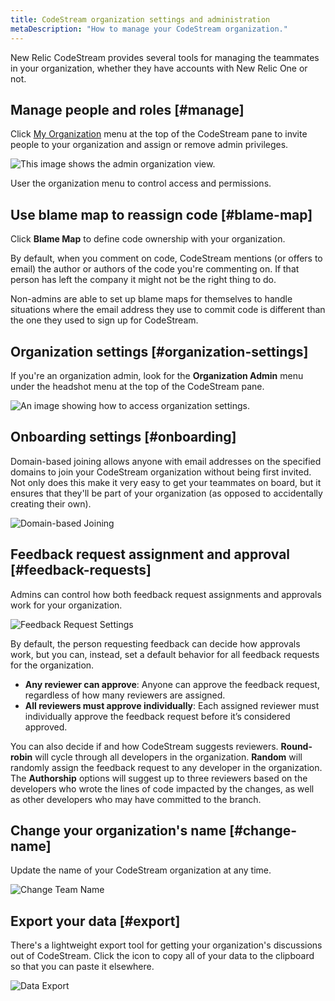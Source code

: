 ```yaml
---
title: CodeStream organization settings and administration
metaDescription: "How to manage your CodeStream organization."
---
```


New Relic CodeStream provides several tools for managing the teammates in your organization, whether they have accounts with New Relic One or not.

## Manage people and roles [#manage]

Click [My Organization](/docs/codestream/how-use-codestream/my-organization) menu at the top of the CodeStream pane to invite people to your organization and assign or remove admin privileges.

![This image shows the admin organization view.](/images/AdminRights2.png "Admin organization view")

<figcaption>User the organization menu to control access and permissions.</figcaption>

## Use blame map to reassign code [#blame-map]

Click **Blame Map** to define code ownership with your organization.

By default, when you comment on code, CodeStream mentions (or offers to email) the author or authors of the code you're commenting on. If that person has left the company it might not be the right thing to do. 

Non-admins are able to set up blame maps for themselves to handle situations where the email address they use to commit code is different than the one they used to sign up for CodeStream.

## Organization settings [#organization-settings]

If you're an organization admin, look for the **Organization Admin** menu under the headshot menu at the top of the CodeStream pane.

![An image showing how to access organization settings.](/images/OrganizationSettings.png "Organization settings")

## Onboarding settings [#onboarding]

Domain-based joining allows anyone with email addresses on the specified domains to join your CodeStream organization without being first invited. Not only does this make it very easy to get your teammates on board, but it ensures that they'll be part of your organization (as opposed to accidentally creating their own).

![Domain-based Joining](/images/OnboardingDomainJoining.png)

## Feedback request assignment and approval [#feedback-requests]

Admins can control how both feedback request assignments and approvals work for your organization. 

![Feedback Request Settings](/images/FRTeamSettings.png)

By default, the person requesting feedback can decide how approvals work, but you can, instead, set a default behavior for all feedback requests for the organization.

* **Any reviewer can approve**: Anyone can approve the feedback request, regardless of how many reviewers are assigned.
* **All reviewers must approve individually**: Each assigned reviewer must individually approve the feedback request before it’s considered approved.

You can also decide if and how CodeStream suggests reviewers. **Round-robin** will cycle through all developers in the organization. **Random** will randomly assign the feedback request to any developer in the organization. The **Authorship** options will suggest up to three reviewers based on the developers who wrote the lines of code impacted by the changes, as well as other developers who may have committed to the branch.

## Change your organization's name [#change-name]

Update the name of your CodeStream organization at any time.

![Change Team Name](/images/ChangeOrgName.png)

## Export your data [#export] 

There's a lightweight export tool for getting your organization's discussions out of CodeStream. Click the icon to copy all of your data to the clipboard so that you can paste it elsewhere.

![Data Export](/images/DataExport.png)
